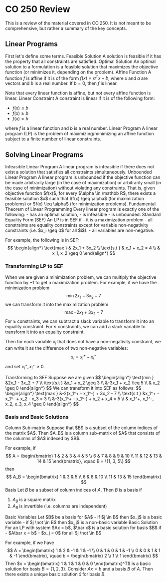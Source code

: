 
# CO 250 Review
This is a review of the material covered in CO 250. It is not meant to be comprehensive, but rather a summary of the key concepts.

## Linear Programs
First let's define some terms.
<Definition>
<DefinitionName>Feasible Solution</DefinitionName>
<DefinitionContent>
A solution is feasible if it has the property that all constraints are satisfied.
</DefinitionContent>
</Definition>
<Definition>
<DefinitionName>Optimal Solution</DefinitionName>
<DefinitionContent>
An optimal solution to a formulation is a feasible solution that maximizes the objective function (or minimizes it, depending on the problem).
</DefinitionContent>
</Definition>
<Definition>
<DefinitionName>Affine Function</DefinitionName>
<DefinitionContent>
A function $f$ is affine if it is of the form $f(x) = a^T x + b$, where $x$ and $a$ are vectors and $b$ is a real number. If $b = 0$, then $f$ is linear.

Note that every linear function is affine, but not every affine function is linear.
</DefinitionContent>
</Definition>
<Definition>
<DefinitionName>Linear Constraint</DefinitionName>
<DefinitionContent>
A constraint is linear if it is of the following form:
- $f(x) \leq b$
- $f(x) \geq b$
- $f(x) = b$

where $f$ is a linear function and $b$ is a real number.
</DefinitionContent>
</Definition>
<Definition>
<DefinitionName>Linear Program</DefinitionName>
<DefinitionContent>
A linear program (LP) is the problem of maximizing/minimizing an affine function subject to a finite number of linear constraints.
</DefinitionContent>
</Definition>

## Solving Linear Programs
<Definition>
<DefinitionName>Infeasible Linear Program</DefinitionName>
<DefinitionContent>
A linear program is infeasible if there does not exist a solution that satisfies all constraints simultaneously.
</DefinitionContent>
</Definition>
<Definition>
<DefinitionName>Unbounded Linear Program</DefinitionName>
<DefinitionContent>
A linear program is unbounded if the objective function can be made arbitrarily large (in the case of maximization) or arbitrarily small (in the case of minimization) without violating any constraints. That is, given objective function $f(x)$, for every $\alpha \in \mathbb R$, there exists a feasible solution $x$ such that $f(x) \geq \alpha$ (for maximization problems) or $f(x) \leq \alpha$ (for minimization problems).
</DefinitionContent>
</Definition>
<Theorem withName={true}>
<TheoremName>Fundamental Theorem of Linear Programming</TheoremName>
<TheoremContent>
Every linear program is exactly one of the following:
- has an optimal solution,
- is infeasible
- is unbounded.
</TheoremContent>
</Theorem>
<Definition>
<DefinitionName>Standard Equality Form (SEF)</DefinitionName>
<DefinitionContent>
An LP is in SEF if
- it is a maximization problem
- all constraints are equality constraints except for variable non-negativity constraints (i.e. $x_i \geq 0$ for all $i$).
- all variables are non-negative.

For example, the following is in SEF:
$$
\begin{align*}
\text{max } & 2x_1 + 3x_2 \\
\text{s.t } & x_1 + x_2 = 4 \\
& x_1, x_2 \geq 0
\end{align*}
$$
</DefinitionContent>
</Definition>

### Transforming LP to SEF
When we are given a minimization problem, we can multiply the objective function by $-1$ to get a maximization problem. For example, if we have the minimization problem
$$
\min{2x_1 - 3x_2 + 7}
$$
we can transform it into the maximization problem
$$
\max{-2x_1 + 3x_2 - 7}
$$
For $\geq$ constraints, we can subtract a slack variable to transform it into an equality constraint. For $\leq$ constraints, we can add a slack variable to transform it into an equality constraint.

Then for each variable $x_i$ that does not have a non-negativity constraint, we can write it as the difference of two non-negative variables:
$$
x_i = x_i^+ - x_i^-
$$
and set $x_i^+, x_i^- \geq 0$.

<Example withName={true}>
<ExampleName>Transforming to SEF</ExampleName>
<ExampleContent>
Suppose we are given
$$
\begin{align*}
\text{min } &2x_1 - 3x_2 + 7 \\
\text{s.t } &x_1 + x_2 \geq 3 \\
&-3x_1 + x_2 \leq 5 \\
& x_2 \geq 0
\end{align*}
$$
We can transform it into SEF as follows:
$$
\begin{align*}
\text{max } &-2(x_1^+ - x_1^-) + 3x_2 - 7 \\
\text{s.t } &x_1^+ - x_1^- + x_2 - x_3 = 3 \\
&-3(x_1^+ - x_1^-) + x_2 + x_4 = 5 \\
& x_1^+, x_1^-, x_2, x_3, x_4 \geq 0
\end{align*}
$$
</ExampleContent>
</Example>

### Basis and Basic Solutions
<Definition>
<DefinitionName>Column Sub-matrix</DefinitionName>
<DefinitionContent>
Suppose that $B$ is a subset of the column indices of the matrix $A$. Then $A_B$ is a column sub-matrix of $A$ that consists of the columns of $A$ indexed by $B$.

For example, if 
$$
A = \begin{bmatrix}
1 & 2 & 3 & 4 & 5 \\
6 & 7 & 8 & 9 & 10 \\
11 & 12 & 13 & 14 & 15
\end{bmatrix}, \quad B = \{1, 3, 5\}
$$
then
$$
A_B = \begin{bmatrix}
1 & 3 & 5 \\
6 & 8 & 10 \\
11 & 13 & 15
\end{bmatrix}
$$
</DefinitionContent>
</Definition>
<Definition>
<DefinitionName>Basis</DefinitionName>
<DefinitionContent>
Let $B$ be a subset of column indices of $A$. Then $B$ is a basis if
1. $A_B$ is a square matrix
2. $A_B$ is invertible (i.e. columns are independent)
</DefinitionContent>
</Definition>
<Definition>
<DefinitionName>Basic Variables</DefinitionName>
<DefinitionContent>
Let $B$ be a basis for $A$
- if $j \in B$ then $x_j$ is a basic variable
- if $j \not \in B$ then $x_j$ is a non-basic variable
</DefinitionContent>
</Definition>
<Definition>
<DefinitionName>Basic Solution</DefinitionName>
<DefinitionContent>
For an LP with system $Ax = b$, $\bar x$ is a basic solution for basis $B$ if
- $A\bar x = b$
- $x_j = 0$ for all $j \not \in B$

For example, if we have
$$
A = \begin{bmatrix}
1 & 2 & -1 & 1 & -1 \\
0 & 1 & 0 & 1 & -1 \\
0 & 0 & 1 & 1 & -1 
\end{bmatrix}, \quad b = \begin{bmatrix}
2 \\ 1 \\ 1
\end{bmatrix}
$$
Then $x = \begin{bmatrix} 1 & 1 & 1 & 0 & 0 \end{bmatrix}^T$ is a basic solution for basis $B = \{1, 2, 3\}$.
</DefinitionContent>
</Definition>
<Theorem>
<TheoremContent>
Consider $Ax = b$ and a basis $B$ of $A$. Then there exists a unique basic solution $\bar x$ for basis $B$.
</TheoremContent>
</Theorem>